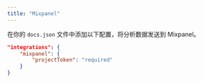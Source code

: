 ```yaml
---
title: "Mixpanel"
---
```


在你的 `docs.json` 文件中添加以下配置，将分析数据发送到 Mixpanel。

```json Analytics options in docs.json
"integrations": {
    "mixpanel": {
        "projectToken": "required"
    }
}
```